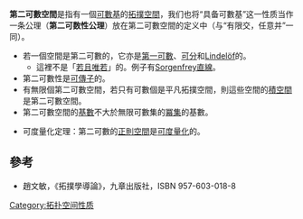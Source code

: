 '''第二可數空間'''是指有一個[[可數|可數]][[基_(拓撲學)|基]]的[[拓撲空間|拓撲空間]]，我们也将“具备可數基”这一性质当作一条公理（'''第二可数性公理'''）放在第二可數空間的定义中（与“有限交，任意并”一同）。

* 若一個空間是第二可數的，它亦是[[第一可數空間|第一可數]]、[[可分空間|可分]]和[[Lindelöf空間|Lindelöf]]的。
** 這裡不是「[[若且唯若|若且唯若]]」的。例子有[[Sorgenfrey直線|Sorgenfrey直線]]。
* 第二可數性是[[子空間拓撲|可傳子]]的。
* 有無限個第二可數空間，若只有可數個是平凡拓撲空間，則這些空間的[[積空間|積空間]]是第二可數空間。
* 第二可數空間的[[基数_(数学)|基數]]不大於無限可數集的[[冪集|冪集]]的基數。

* 可度量化定理：第二可數的[[正則空間|正則空間]]是[[可度量化|可度量化]]的。
== 參考 ==
* 趙文敏，《拓撲學導論》，九章出版社，ISBN 957-603-018-8

{{点集拓扑}}

[[Category:拓扑空间性质|Category:拓扑空间性质]]